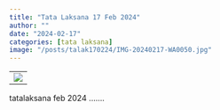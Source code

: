 ```yaml
---
title: "Tata Laksana 17 Feb 2024"
author: ""
date: "2024-02-17"
categories: [tata laksana]
image: "/posts/talak170224/IMG-20240217-WA0050.jpg"
---
```


|                              |
|------------------------------|
| ![](IMG-20240217-WA0050.jpg) |

tatalaksana feb 2024 .......
